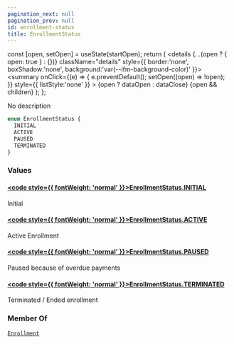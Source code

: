 ```yaml
---
pagination_next: null
pagination_prev: null
id: enrollment-status
title: EnrollmentStatus
---
```









  const [open, setOpen] = useState(startOpen);
  return (
    <details {...(open ? { open: true } : {})} className="details" style={{ border:'none', boxShadow:'none', background:'var(--ifm-background-color)' }}>
      <summary
        onClick={(e) => {
          e.preventDefault();
          setOpen((open) => !open);
        }}
        style={{ listStyle:'none' }}
      >
      {open ? dataOpen : dataClose}
      </summary>
      {open && children}
    </details>
  );
};








No description


```graphql
enum EnrollmentStatus {
  INITIAL
  ACTIVE
  PAUSED
  TERMINATED
}
```




### Values

#### [<code style={{ fontWeight: 'normal' }}>EnrollmentStatus.<b>INITIAL</b></code>](#)  
Initial


#### [<code style={{ fontWeight: 'normal' }}>EnrollmentStatus.<b>ACTIVE</b></code>](#)  
Active Enrollment


#### [<code style={{ fontWeight: 'normal' }}>EnrollmentStatus.<b>PAUSED</b></code>](#)  
Paused because of overdue payments


#### [<code style={{ fontWeight: 'normal' }}>EnrollmentStatus.<b>TERMINATED</b></code>](#)  
Terminated / Ended enrollment






### Member Of

[`Enrollment`](/types/objects/enrollment.mdx)  <Badge class="badge badge--secondary" text="object"/>

